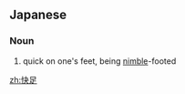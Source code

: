 ==Japanese==
{{ja-kanjitab|かい|そく|yomi=on}}

===Noun===
{{ja-noun|かいそく}}
# quick on one's feet, being [[nimble]]-footed

[[zh:快足]]